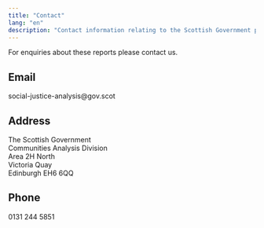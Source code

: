 ---
title: "Contact"
lang: "en"
description: "Contact information relating to the Scottish Government poverty statistics and reports."
---

For enquiries about these reports please contact us.

## Email

social-justice-analysis@gov.scot

## Address

The Scottish Government<br>
Communities Analysis Division<br>
Area 2H North<br>
Victoria Quay<br>
Edinburgh EH6 6QQ

## Phone

0131 244 5851<br>
